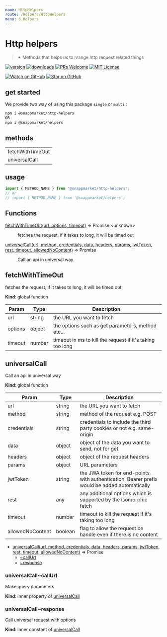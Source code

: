 ```yaml
---
name: HttpHelpers
route: /helpers/HttpHelpers
menu: 6.Helpers
---
```



# Http helpers
> ✴ Methods that helps us to mange http request related things

[![version](https://img.shields.io/npm/v/@snappmarket/http-helpers.svg?style=flat-square)](https://www.npmjs.com/package/@snappmarket/http-helpers)
[![downloads](https://img.shields.io/npm/dm/@snappmarket/http-helpers.svg?style=flat-square)](http://www.npmtrends.com/@snappmarket/http-helpers)
[![PRs Welcome](https://img.shields.io/badge/PRs-welcome-brightgreen.svg?style=flat-square)](http://makeapullrequest.com)
[![MIT License](https://img.shields.io/npm/l/@snappmarket/http-helpers.svg?style=flat-square)](https://github.com/snappmarket/frontend-toolbox/tree/master/packages/useDidUpdateEffect/blob/master/LICENSE.md)

[![Watch on GitHub](https://img.shields.io/github/watchers/snappmarket/frontend-toolbox.svg?style=social)](https://github.com/snappmarket/frontend-toolbox/watchers)
[![Star on GitHub](https://img.shields.io/github/stars/snappmarket/frontend-toolbox.svg?style=social)](https://github.com/snappmarket/frontend-toolbox/stargazers)

## get started
We provide two way of using this package `single` or `multi` :
```bash
npm i @snappmarket/http-helpers
OR
npm i @snappmarket/helpers
```


## methods
|        |
| ------ |
| fetchWithTimeOut                                                 |
| universalCall                                                 |

## usage
```javascript
import { METHOD_NAME } from '@snappmarket/http-helpers';
// or
// import { METHOD_NAME } from '@snappmarket/helpers';
```

## Functions

<dl>
<dt><a href="#fetchWithTimeOut">fetchWithTimeOut(url, options, timeout)</a> ⇒ Promise.&lt;unknown&gt;</dt>
<dd><p>fetches the request, if it takes to long, it will be timed out</p>
</dd>
<dt><a href="#universalCall">universalCall(url, method, credentials, data, headers, params, jwtToken, rest, timeout, allowedNoContent)</a> ⇒ Promise</dt>
<dd><p>Call an api in universal way</p>
</dd>
</dl>

<a name="fetchWithTimeOut"></a>

## fetchWithTimeOut
fetches the request, if it takes to long, it will be timed out

**Kind**: global function  

| Param | Type | Description |
| --- | --- | --- |
| url | string | the URL you want to fetch |
| options | object | the options such as get parameters, method etc... |
| timeout | number | timeout in ms to kill the request if it's taking too long |

<a name="universalCall"></a>

## universalCall
Call an api in universal way

**Kind**: global function  

| Param | Type | Description |
| --- | --- | --- |
| url | string | the URL you want to fetch |
| method | string | method of the request e.g. POST |
| credentials | string | credentials to include the third party cookies or not e.g. same-origin |
| data | object | object of the data you want to send, not for get |
| headers | object | object of the request headers |
| params | object | URL parameters |
| jwtToken | string | the JWA token for end-points with authentication, Bearer prefix would be added automatically |
| rest | any | any additional options which is supported by the isomorphic fetch |
| timeout | number | timeout to kill the request if it's taking too long |
| allowedNoContent | boolean | flag to allow the request be handle even if there is no content |


* [universalCall(url, method, credentials, data, headers, params, jwtToken, rest, timeout, allowedNoContent)](#universalCall) ⇒ Promise
    * [~callUrl](#universalCall..callUrl)
    * [~response](#universalCall..response)

<a name="universalCall..callUrl"></a>

### universalCall~callUrl
Make query parameters

**Kind**: inner property of [universalCall](#universalCall)  
<a name="universalCall..response"></a>

### universalCall~response
Call universal request with options

**Kind**: inner constant of [universalCall](#universalCall)  
